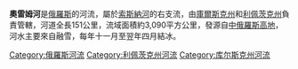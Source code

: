 '''奧雷姆河'''是[[俄羅斯|俄羅斯]]的河流，屬於[[索斯納河|索斯納河]]的右支流，由[[庫爾斯克州|庫爾斯克州]]和[[利佩茨克州|利佩茨克州]]負責管轄，河道全長151公里，流域面積約3,090平方公里，發源自[[中俄羅斯高地|中俄羅斯高地]]，河水主要來自融雪，每年十一月至翌年四月結冰。

{{Russia-geo-stub}}
[[Category:俄羅斯河流|Category:俄羅斯河流]]
[[Category:利佩茨克州河流|Category:利佩茨克州河流]]
[[Category:库尔斯克州河流|Category:库尔斯克州河流]]